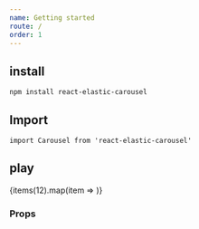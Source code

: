 ```yaml
---
name: Getting started
route: /
order: 1
---
```



## install
```
npm install react-elastic-carousel
```

## Import
```
import Carousel from 'react-elastic-carousel'
```

## play 

<Playground >
  <Carousel itemsToShow={3}>
    {items(12).map(item => <Item key={item.id} {...item}/>)}
  </Carousel>
</Playground>

### Props

<PropsTable of={Carousel} />